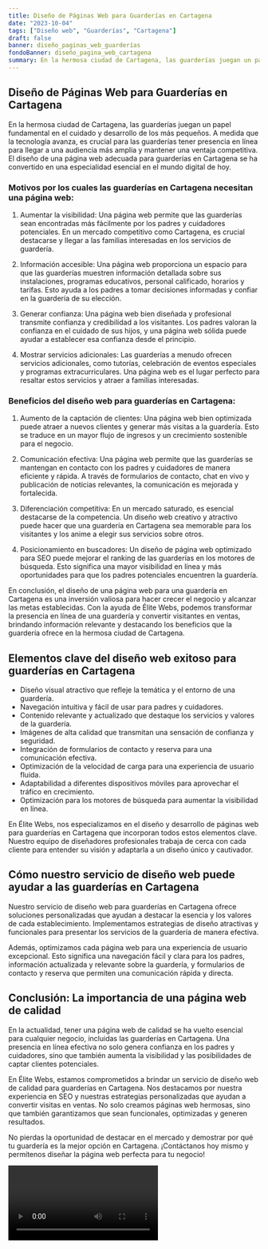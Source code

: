 ```yaml
---
title: Diseño de Páginas Web para Guarderías en Cartagena
date: "2023-10-04"
tags: ["Diseño web", "Guarderías", "Cartagena"]
draft: false
banner: diseño_paginas_web_guarderías
fondoBanner: diseño_pagina_web_cartagena
summary: En la hermosa ciudad de Cartagena, las guarderías juegan un papel fundamental en el cuidado y desarrollo de los más pequeños. A medida que la tecnología avanza, es crucial para las guarderías tener presencia en línea para llegar a una audiencia más amplia y mantener una ventaja competitiva. El diseño de una página web adecuada para guarderías en Cartagena se ha convertido en una especialidad esencial en el mundo digital de hoy.
---
```



## Diseño de Páginas Web para Guarderías en Cartagena

En la hermosa ciudad de Cartagena, las guarderías juegan un papel fundamental en el cuidado y desarrollo de los más pequeños. A medida que la tecnología avanza, es crucial para las guarderías tener presencia en línea para llegar a una audiencia más amplia y mantener una ventaja competitiva. El diseño de una página web adecuada para guarderías en Cartagena se ha convertido en una especialidad esencial en el mundo digital de hoy.

### Motivos por los cuales las guarderías en Cartagena necesitan una página web:

1. Aumentar la visibilidad: Una página web permite que las guarderías sean encontradas más fácilmente por los padres y cuidadores potenciales. En un mercado competitivo como Cartagena, es crucial destacarse y llegar a las familias interesadas en los servicios de guardería.

2. Información accesible: Una página web proporciona un espacio para que las guarderías muestren información detallada sobre sus instalaciones, programas educativos, personal calificado, horarios y tarifas. Esto ayuda a los padres a tomar decisiones informadas y confiar en la guardería de su elección.

3. Generar confianza: Una página web bien diseñada y profesional transmite confianza y credibilidad a los visitantes. Los padres valoran la confianza en el cuidado de sus hijos, y una página web sólida puede ayudar a establecer esa confianza desde el principio.

4. Mostrar servicios adicionales: Las guarderías a menudo ofrecen servicios adicionales, como tutorías, celebración de eventos especiales y programas extracurriculares. Una página web es el lugar perfecto para resaltar estos servicios y atraer a familias interesadas.

### Beneficios del diseño web para guarderías en Cartagena:

1. Aumento de la captación de clientes: Una página web bien optimizada puede atraer a nuevos clientes y generar más visitas a la guardería. Esto se traduce en un mayor flujo de ingresos y un crecimiento sostenible para el negocio.

2. Comunicación efectiva: Una página web permite que las guarderías se mantengan en contacto con los padres y cuidadores de manera eficiente y rápida. A través de formularios de contacto, chat en vivo y publicación de noticias relevantes, la comunicación es mejorada y fortalecida.

3. Diferenciación competitiva: En un mercado saturado, es esencial destacarse de la competencia. Un diseño web creativo y atractivo puede hacer que una guardería en Cartagena sea memorable para los visitantes y los anime a elegir sus servicios sobre otros.

4. Posicionamiento en buscadores: Un diseño de página web optimizado para SEO puede mejorar el ranking de las guarderías en los motores de búsqueda. Esto significa una mayor visibilidad en línea y más oportunidades para que los padres potenciales encuentren la guardería.

En conclusión, el diseño de una página web para una guardería en Cartagena es una inversión valiosa para hacer crecer el negocio y alcanzar las metas establecidas. Con la ayuda de Élite Webs, podemos transformar la presencia en línea de una guardería y convertir visitantes en ventas, brindando información relevante y destacando los beneficios que la guardería ofrece en la hermosa ciudad de Cartagena.

<GifSeo />

<Cta />

## Elementos clave del diseño web exitoso para guarderías en Cartagena

- Diseño visual atractivo que refleje la temática y el entorno de una guardería.
- Navegación intuitiva y fácil de usar para padres y cuidadores.
- Contenido relevante y actualizado que destaque los servicios y valores de la guardería.
- Imágenes de alta calidad que transmitan una sensación de confianza y seguridad.
- Integración de formularios de contacto y reserva para una comunicación efectiva.
- Optimización de la velocidad de carga para una experiencia de usuario fluida.
- Adaptabilidad a diferentes dispositivos móviles para aprovechar el tráfico en crecimiento.
- Optimización para los motores de búsqueda para aumentar la visibilidad en línea.

En Élite Webs, nos especializamos en el diseño y desarrollo de páginas web para guarderías en Cartagena que incorporan todos estos elementos clave. Nuestro equipo de diseñadores profesionales trabaja de cerca con cada cliente para entender su visión y adaptarla a un diseño único y cautivador.

## Cómo nuestro servicio de diseño web puede ayudar a las guarderías en Cartagena

Nuestro servicio de diseño web para guarderías en Cartagena ofrece soluciones personalizadas que ayudan a destacar la esencia y los valores de cada establecimiento. Implementamos estrategias de diseño atractivas y funcionales para presentar los servicios de la guardería de manera efectiva.

Además, optimizamos cada página web para una experiencia de usuario excepcional. Esto significa una navegación fácil y clara para los padres, información actualizada y relevante sobre la guardería, y formularios de contacto y reserva que permiten una comunicación rápida y directa.

## Conclusión: La importancia de una página web de calidad

En la actualidad, tener una página web de calidad se ha vuelto esencial para cualquier negocio, incluidas las guarderías en Cartagena. Una presencia en línea efectiva no solo genera confianza en los padres y cuidadores, sino que también aumenta la visibilidad y las posibilidades de captar clientes potenciales.

En Élite Webs, estamos comprometidos a brindar un servicio de diseño web de calidad para guarderías en Cartagena. Nos destacamos por nuestra experiencia en SEO y nuestras estrategias personalizadas que ayudan a convertir visitas en ventas. No solo creamos páginas web hermosas, sino que también garantizamos que sean funcionales, optimizadas y generen resultados.

No pierdas la oportunidad de destacar en el mercado y demostrar por qué tu guardería es la mejor opción en Cartagena. ¡Contáctanos hoy mismo y permítenos diseñar la página web perfecta para tu negocio!

<Video />

<CtaBot job="Guarderías" city="Cartagena" />

<Gmaps query="Cartagena+españa+maps" />
